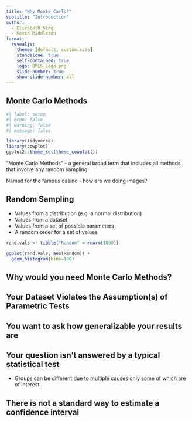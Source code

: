 ```yaml
---
title: "Why Monte Carlo?"
subtitle: "Introduction"
author:
  - Elizabeth King
  - Kevin Middleton
format:
  revealjs:
    theme: [default, custom.scss]
    standalone: true
    self-contained: true
    logo: QMLS_Logo.png
    slide-number: true
    show-slide-number: all
---
```


## Monte Carlo Methods

```r
#| label: setup
#| echo: false
#| warning: false
#| message: false

library(tidyverse)
library(cowplot)
ggplot2::theme_set(theme_cowplot())
```

"Monte Carlo Methods" - a general broad term that includes all methods that involve any random sampling. 

Named for the famous casino - how are we doing images?

## Random Sampling

- Values from a distribution (e.g. a normal distribution)
- Values from a dataset
- Values from a set of possible parameters
- A random order for a set of values

```r

rand.vals <- tibble("Random" = rnorm(1000))

ggplot(rand.vals, aes(Random)) +
  geom_histogram(bins=100)  

```

## Why would you need Monte Carlo Methods?

## Your Dataset Violates the Assumption(s) of Parametric Tests

## You want to ask how generalizable your results are

## Your question isn't answered by a typical statistical test

- Groups can be different due to multiple causes only some of which are of interest

## There is not a standard way to estimate a confidence interval









